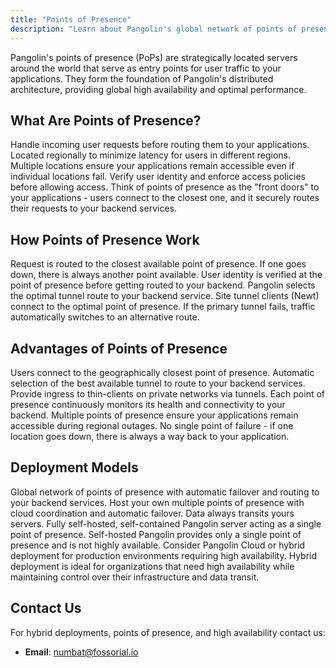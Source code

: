 ```yaml
---
title: "Points of Presence"
description: "Learn about Pangolin's global network of points of presence and how they provide highly available, low-latency access to your applications"
---
```


Pangolin's points of presence (PoPs) are strategically located servers around the world that serve as entry points for user traffic to your applications. They form the foundation of Pangolin's distributed architecture, providing global high availability and optimal performance.

## What Are Points of Presence?

<CardGroup cols={2}>
<Card title="Entry Points" icon="door-open">
  Handle incoming user requests before routing them to your applications.
</Card>

<Card title="Global Coverage" icon="globe">
  Located regionally to minimize latency for users in different regions.
</Card>

<Card title="High Availability" icon="shield-check">
  Multiple locations ensure your applications remain accessible even if individual locations fail.
</Card>

<Card title="Authentication" icon="key">
  Verify user identity and enforce access policies before allowing access.
</Card>
</CardGroup>

<Info>
Think of points of presence as the "front doors" to your applications - users connect to the closest one, and it securely routes their requests to your backend services.
</Info>

## How Points of Presence Work

<Steps>
<Step title="Ingress Routing">
  Request is routed to the closest available point of presence. If one goes down, there is always another point available.
</Step>

<Step title="Authentication">
  User identity is verified at the point of presence before getting routed to your backend.
</Step>

<Step title="Tunnel Selection">
  Pangolin selects the optimal tunnel route to your backend service. Site tunnel clients (Newt) connect to the optimal point of presence.
</Step>

<Step title="Failover Handling">
  If the primary tunnel fails, traffic automatically switches to an alternative route.
</Step>
</Steps>

## Advantages of Points of Presence

<CardGroup cols={2}>
<Card title="Low Latency" icon="bolt">
  Users connect to the geographically closest point of presence.
</Card>

<Card title="Optimized Routing" icon="route">
  Automatic selection of the best available tunnel to route to your backend services.
</Card>

<Card title="Edge Computing" icon="microchip">
  Provide ingress to thin-clients on private networks via tunnels.
</Card>

<Card title="Health Monitoring" icon="heart-pulse">
  Each point of presence continuously monitors its health and connectivity to your backend.
</Card>
</CardGroup>

<CardGroup cols={2}>
<Card title="Global Redundancy" icon="check-double">
  Multiple points of presence ensure your applications remain accessible during regional outages.
</Card>

<Card title="Fault Tolerance" icon="shield">
  No single point of failure - if one location goes down, there is always a way back to your application.
</Card>
</CardGroup>

## Deployment Models

<CardGroup cols={3}>
<Card title="Pangolin Cloud" icon="cloud" href="https://pangolin.fossorial.io/auth/signup">
  Global network of points of presence with automatic failover and routing to your backend services.
</Card>

<Card title="Hybrid" icon="circle-nodes" href="mailto:numbat@fossorial.io">
  Host your own multiple points of presence with cloud coordination and automatic failover. Data always transits yours servers.
</Card>

<Card title="Self-Hosted" icon="server" href="/self-host/quick-install">
  Fully self-hosted, self-contained Pangolin server acting as a single point of presence.
</Card>
</CardGroup>

<Warning>
Self-hosted Pangolin provides only a single point of presence and is not highly available. Consider Pangolin Cloud or hybrid deployment for production environments requiring high availability.
</Warning>

<Tip>
Hybrid deployment is ideal for organizations that need high availability while maintaining control over their infrastructure and data transit.
</Tip>

## Contact Us

For hybrid deployments, points of presence, and high availability contact us:
- **Email**: [numbat@fossorial.io](mailto:numbat@fossorial.io)
